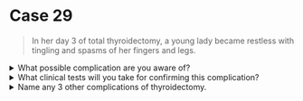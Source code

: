 # Case 29

> In her day 3 of total thyroidectomy, a young lady became restless with tingling and spasms of her fingers and legs.

<details>
<summary>What possible complication are you aware of?</summary>

Hypocalcemia

</details>

<details>
<summary>What clinical tests will you take for confirming this complication?</summary>

- Trousseau's sign (Carpopedal spasm due to occlusion of arm with BP cuff)
- Chvostek's sign (Contraction of ipsilateral facial muscles on percussion of facial nerve below zygoma)

</details>

<details>
<summary>Name any 3 other complications of thyroidectomy.</summary>

1. Anaesthetic complications
   - Respiratory depression
   - CNS depression
   - Aspiration
1. Local complication
   - Tension haematoma
   - Respiratory obstruction
   - Recurrent laryngeal nerve injury

</details>
